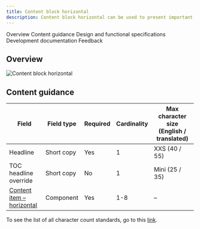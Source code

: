 ```yaml
---
title: Content block horizontal
description: Content block horizontal can be used to present important areas of interest relating to your topic, such as products or solutions.
---
```



<ComponentDescription name="Content block horizontal" type="layout" />

<AnchorLinks>
<AnchorLink>Overview</AnchorLink>
<AnchorLink>Content guidance</AnchorLink>
<AnchorLink>Design and functional specifications</AnchorLink>
<AnchorLink>Development documentation</AnchorLink>
<AnchorLink>Feedback</AnchorLink>

</AnchorLinks>

## Overview

<Row>
<Column colMd={6} colLg={8}>

![Content block horizontal](../../images/component/content-block-horizontal/contentblockhorizontal-overview.png)

</Column>
</Row>

## Content guidance

| Field                                                                                                                   | Field type | Required | Cardinality | Max character size (English / translated) |
| ----------------------------------------------------------------------------------------------------------------------- | ---------- | -------- | ----------- | ----------------------------------------- |
| Headline                                                                                                                | Short copy | Yes      | 1           | XXS (40 / 55)                             |
| TOC headline override                                                                                                   | Short copy | No       | 1           | Mini (25 / 35)                            |
| [Content item – horizontal](https://www.ibm.com/standards/carbon/components/content-item-horizontal) | Component  | Yes      | 1-8         | –                                         |

To see the list of all character count standards, go to this <a href="https://github.com/carbon-design-system/carbon-for-ibm-dotcom-website/wiki/Character-count-standards" target="_blank" rel="noreferrer noopener nofollow">link</a>.

<ComponentFooter name="Content block horizontal" type="layout" />
